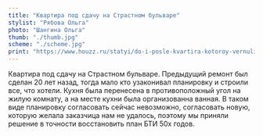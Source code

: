 ```yaml
---
title: "Квартира под сдачу на Страстном бульваре"
stylist: "Рябова Ольга"
photo: "Шангина Ольга"
thumb: "./thumb.jpg"
scheme: "./scheme.jpg"
print: "https://www.houzz.ru/statyi/do-i-posle-kvartira-kotoroy-vernuli-istoricheskuyu-planirovku-stsetivw-vs~154865969"
---
```

Квартира под сдачу на Страстном бульваре. Предыдущий ремонт был сделан 20 лет назад, тогда мало кто узаконивал планировку и строили все, что хотели. Кухня была перенесена в противоположный угол на жилую комнату, а на месте кухни была организованна ванная. В таком виде планировку согласовать сейчас невозможно, согласовать новую, которую желала заказчица нам не удалось, поэтому мы приняли решение в точности восстановить план БТИ 50х годов. 